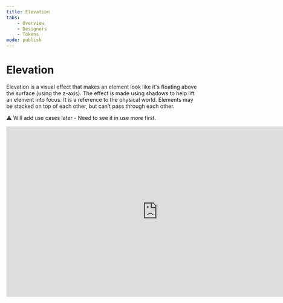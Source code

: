 ---
title: Elevation
tabs:
    - Overview
    - Designers
    - Tokens
mode: publish
---


# Elevation

Elevation is a visual effect that makes an element look like it's floating above the surface (using the z-axis). 
The effect is made using shadows to help lift an element into focus. 
It is a reference to the physical world. Elements may be stacked on top of each other, but can’t pass through each other.

:warning: Will add use cases later - Need to see it in use more first. 


<iframe style="border: none;" width="800" height="450" src="https://www.figma.com/embed?embed_host=share&url=https%3A%2F%2Fwww.figma.com%2Ffile%2F0TbIXrrObWj80Cf7KucKYFL0%2FDesign-Tokens%3Fnode-id%3D2%253A6" allowfullscreen></iframe>
